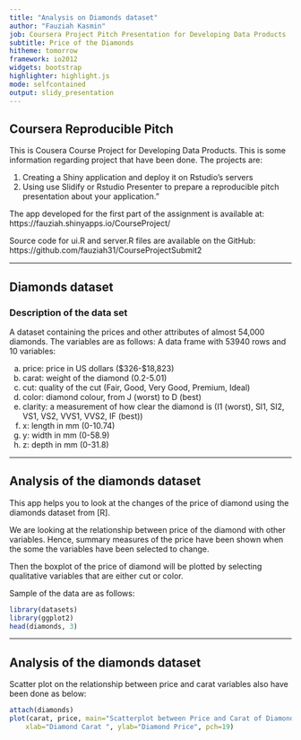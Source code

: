```yaml
---
title: "Analysis on Diamonds dataset"
author: "Fauziah Kasmin"
job: Coursera Project Pitch Presentation for Developing Data Products
subtitle: Price of the Diamonds
hitheme: tomorrow
framework: io2012
widgets: bootstrap
highlighter: highlight.js
mode: selfcontained
output: slidy_presentation
---
```


## Coursera Reproducible Pitch

This is Cousera Course Project for Developing Data Products. This is some information regarding project that have been done. The projects are:


1. Creating a Shiny application and deploy it on Rstudio's servers
2. Using use Slidify or Rstudio Presenter to prepare a reproducible pitch presentation about your application."



The app developed for the first part of the assignment is available at:
https://fauziah.shinyapps.io/CourseProject/



Source code for ui.R and server.R files are available on the GitHub:
https://github.com/fauziah31/CourseProjectSubmit2


---

## Diamonds dataset

### Description of the data set

A dataset containing the prices and other attributes of almost 54,000 diamonds. The variables are as follows:
A data frame with 53940 rows and 10 variables:

a. price: price in US dollars (\$326-\$18,823)
b. carat: weight of the diamond (0.2-5.01)
c. cut: quality of the cut (Fair, Good, Very Good, Premium, Ideal)
d. color: diamond colour, from J (worst) to D (best)
e. clarity: a measurement of how clear the diamond is (I1 (worst), SI1, SI2, VS1, VS2, VVS1, VVS2, IF (best))
f. x: length in mm (0-10.74)
g. y: width in mm (0-58.9)
h. z: depth in mm (0-31.8)


---

## Analysis of the diamonds dataset 

This app helps you to look at the changes of the price of diamond using the diamonds dataset from [R].


We are looking at the relationship between price of the diamond with other variables. Hence, summary measures of the price have been shown when the some the variables have been selected to change. 


Then the boxplot of the price of diamond will be plotted by selecting qualitative variables that are either cut or color.  

Sample of the data are as follows:


```r
library(datasets)
library(ggplot2)
head(diamonds, 3)
```


---

## Analysis of the diamonds dataset

Scatter plot on the relationship between price and carat variables also have been done as below:

```r

attach(diamonds)
plot(carat, price, main="Scatterplot between Price and Carat of Diamonds", 
  	xlab="Diamond Carat ", ylab="Diamond Price", pch=19)
  
```
